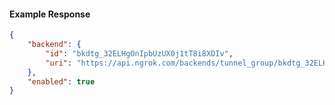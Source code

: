 #### Example Response

```json
{
	"backend": {
		"id": "bkdtg_32ELHgOnIpbUzUX0j1tT8i8XDIv",
		"uri": "https://api.ngrok.com/backends/tunnel_group/bkdtg_32ELHgOnIpbUzUX0j1tT8i8XDIv"
	},
	"enabled": true
}
```
